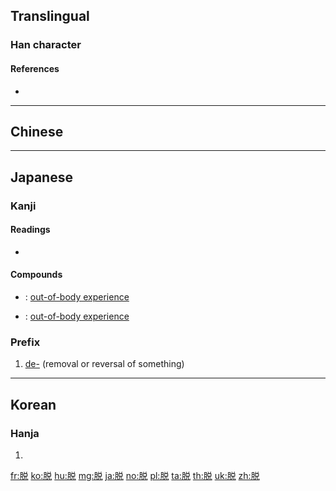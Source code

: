 {{character info/new}}
{{also|脫}}
==Translingual==

===Han character===
{{Han char|rn=130|rad=肉|as=07|sn=11|four=|canj=BCRU|ids=⿰[[肉|⺼]][[兑]]}}

====References====
* {{Han ref|kx=0985.111|dkj=29539|hdz=32081.010|uh=8131|ud=33073}}

----

==Chinese==
{{zh-see|脫}}

----

==Japanese==

===Kanji===
{{ja-kanji|grade=c|rs=肉07|style=s|kyu=脫}}

====Readings====
* {{ja-readings|on=[[だつ]] (datsu), [[たい]] (tai), [[えつ]] (etsu)|kun=[[ぬぐ]] (nugu), [[ぬける]] (nukeru), [[ぬげる]] (nugeru)|nanori=}}

====Compounds====
* {{ja-r|幽体離脱|ゆうたい りだつ}}: [[out-of-body experience]]
* {{ja-r|体外離脱|たいがい りだつ}}: [[out-of-body experience]]

===Prefix===
{{ja-pos|prefix|だつ}}
# [[de-]] (removal or reversal of something)

----

==Korean==

===Hanja===
{{ko-hanja|hangeul=[[탈]], [[태]]|eumhun=|mr=t'al, t'ae|y=thal, thay}}

# {{defn|lang=ko|sort=肉07}}

[[fr:脱]]
[[ko:脱]]
[[hu:脱]]
[[mg:脱]]
[[ja:脱]]
[[no:脱]]
[[pl:脱]]
[[ta:脱]]
[[th:脱]]
[[uk:脱]]
[[zh:脱]]